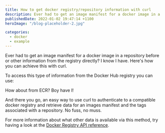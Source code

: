 ```yaml
---
title: How to get docker registry/repository information with curl
description: Ever had to get an image manifest for a docker image in a repository before or other information from the registry directly? I know I have. Here's how you can achieve this with curl.
publishedDate: 2022-01-02 19:47:14 +1100
heroImage: "/blog-placeholder-2.jpg"

categories:
  - docker
  - example
---
```


Ever had to get an image manifest for a docker image in a repository before or other information from the registry directly? I know I have. Here's how you can achieve this with curl.

To access this type of information from the Docker Hub registry you can use:


<GitHubGist id="fe812a8657b714efb48b16204801d9cf" file="docker_registry.sh" />

How about from ECR? Boy have I!

<GitHubGist id="fe812a8657b714efb48b16204801d9cf" file="ecr_registry.sh" />

And there you go, an easy way to use curl to authenticate to a compatible docker registry and retrieve data for an images manifest and the tags associated with a repository. No fuss, no muss.

For more information about what other data is available via this method, try having a look at the [Docker Registry API reference](https://docs.docker.com/registry/spec/api/).
